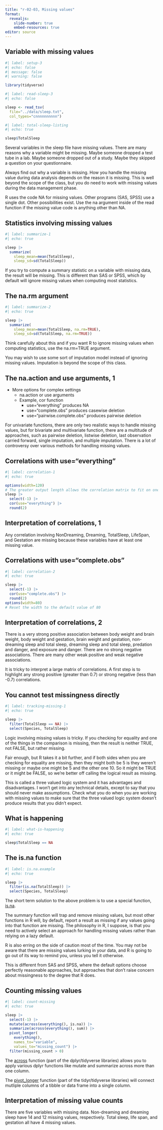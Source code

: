 ```yaml
---
title: "r-02-03, Missing values"
format: 
  revealjs:
    slide-number: true
    embed-resources: true
editor: source
---
```


## Variable with missing values

```r
#| label: setup-3
#| echo: false
#| message: false
#| warning: false

library(tidyverse)
```

```r
#| label: read-sleep-3
#| echo: false

sleep <- read_tsv(
  file="../data/sleep.txt",
  col_types="cnnnnnnnnnn")
```

```r
#| label: total-sleep-listing
#| echo: true

sleep$TotalSleep
```

::: notes

Several variables in the sleep file have missing values. There are many reasons why a variable might be missing. Maybe someone dropped a test tube in a lab. Maybe someone dropped out of a study. Maybe they skipped a question on your questionnaire.

Always find out why a variable is missing. How you handle the missing value during data analysis depends on the reason it is missing. This is well beyond the scope of the class, but you do need to work with missing values during the data management phase.

R uses the code NA for missing values. Other programs (SAS, SPSS) use a single dot. Other possibilities exist. Use the na argument inside of the read function if the missing value code is anything other than NA.

:::

## Statistics involving missing values

```r
#| label: summarize-1
#| echo: true

sleep |>
  summarize(
    sleep_mean=mean(TotalSleep),
    sleep_sd=sd(TotalSleep))
```

::: notes

If you try to compute a summary statistic on a variable with missing data, the result will be missing. This is different than SAS or SPSS, which by default will ignore missing values when computing most statistics.

:::

## The na.rm argument

```r
#| label: summarize-2
#| echo: true

sleep |>
  summarize(
    sleep_mean=mean(TotalSleep, na.rm=TRUE),
    sleep_sd=sd(TotalSleep, na.rm=TRUE))
```

::: notes

Think carefully about this and if you want R to ignore missing values when computing statistics, use the na.rm=TRUE argument.

You may wish to use some sort of imputation model instead of ignoring missing values. Imputation is beyond the scope of this class.

:::

## The na.action and use arguments, 1

-  More options for complex settings
   -   na.action or use arguments
   -   Example, cor function
       -   use="everything" produces NA
       -   use="complete.obs" produces casewise deletion
       -   use="pairwise.complete.obs" produces pairwise deletion

::: notes

For univariate functions, there are only two realistic ways to handle missing values, but for bivariate and multivariate function, there are a multitude of approaches, such as pairwise deletion, listwise deletion, last observation carried forward, single imputation, and multiple imputation. There is a lot of controversy over various methods for handling missing values.

:::

## Correlations with use="everything" {.smaller}

```r
#| label: correlation-1
#| echo: true

options(width=120)
# The greater output length allows the correlation matrix to fit on one slide.
sleep |> 
  select(-1) |>
  cor(use="everything") |>
  round(2)
```


## Interpretation of correlations, 1

Any correlation involving NonDreaming, Dreaming, TotalSleep, LifeSpan, and Gestation are missing because these variables have at least one missing value.

## Correlations with use="complete.obs" {.smaller}

```r
#| label: correlation-2
#| echo: true

sleep |> 
  select(-1) |>
  cor(use="complete.obs") |>
  round(2)
options(width=80)
# Reset the width to the default value of 80
```

## Interpretation of correlations, 2

There is a very strong positive association between body weight and brain weight, body weight and gestation, brain weight and gestation, non-dreaming sleep and total sleep, dreaming sleep and total sleep, predation and danger, and exposure and danger. There are no strong negative associations. There are many other weak positive and weak negative associations.

::: notes

It is tricky to interpret a large matrix of correlations. A first step is to highlight any strong positive (greater than 0.7) or strong negative (less than -0.7) correlations.

:::

## You cannot test missingness directly

```r
#| label: tracking-missing-1
#| echo: true

sleep |>
  filter(TotalSleep == NA) |>
  select(Species, TotalSleep)
```

<div class="notes">

Logic involving missing values is tricky. If you checking for equality and one of the things in the comparison is missing, then the result is neither TRUE, not FALSE, but rather missing.

Fair enough, but R takes it a bit further, and if both sides when you are checking for equality are missing, then they might both be 5 is they weren't missing or maybe one might be 5 and the other one 10. So it might be TRUE or it might be FALSE, so we're better off calling the logical result as missing.

This is called a three valued logic system and it has advantages and disadvantages. I won't get into any technical details, except to say that you should never make assumptions. Check what you do when you are working with missing values to make sure that the three valued logic system doesn't produce results that you didn't expect.

</div>

## What is happening

```r
#| label: what-is-happening
#| echo: true

sleep$TotalSleep == NA
```

## The is.na function

```r
#| label: is.na.example
#| echo: true

sleep |>
  filter(is.na(TotalSleep)) |>
  select(Species, TotalSleep)
```

::: notes

The short term solution to the above problem is to use a special function, [is.na][ref31].

The summary function will trap and remove missing values, but most other functions in R will, by default, report a result as missing if any values going into that function are missing. The philosophy in R, I suppose, is that you need to actively select an approach for handling missing values rather than relying on a lazy default.

R is also erring on the side of caution most of the time. You may not be aware that there are missing values lurking in your data, and R is going to go out of its way to remind you, unless you tell it otherwise.

This is different from SAS and SPSS, where the default options choose perfectly reasonable approaches, but approaches that don't raise concern about missingness to the degree that R does.

[ref31]: https://stat.ethz.ch/R-manual/R-devel/library/base/html/NA.html

:::

## Counting missing values

```r
#| label: count-missing
#| echo: true

sleep |>
  select(-1) |>
  mutate(across(everything(), is.na)) |>
  summarize(across(everything(), sum)) |>
  pivot_longer(
    everything(),
    names_to="variable",
    values_to="missing_count") |>
  filter(missing_count > 0)
```

::: notes

The [across][ref32] function (part of the dplyr/tidyverse libraries) allows you to apply various dplyr functions like mutate and summarize across more than one column. 

The [pivot_longer][ref33] function (part of the tidyr/tidyverse libraries) will connect mutliple columns of a tibble or data frame into a single column.

[ref32]: https://dplyr.tidyverse.org/reference/across.html
[ref33]: https://tidyr.tidyverse.org/reference/pivot_longer.html

:::

## Interpretation of missing value counts

There are five variables with missing data. Non-dreaming and dreaming sleep have 14 and 12 missing values, respectively. Total sleep, life span, and gestation all have 4 missing values. 